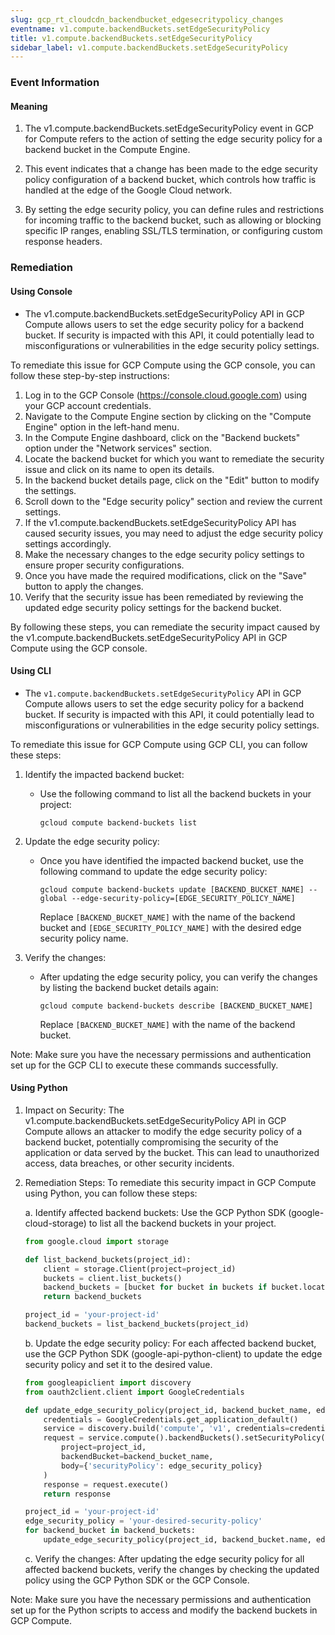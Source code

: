 ```yaml
--- 
slug: gcp_rt_cloudcdn_backendbucket_edgesecritypolicy_changes
eventname: v1.compute.backendBuckets.setEdgeSecurityPolicy
title: v1.compute.backendBuckets.setEdgeSecurityPolicy
sidebar_label: v1.compute.backendBuckets.setEdgeSecurityPolicy
---
```

                       
### Event Information

#### Meaning

1. The v1.compute.backendBuckets.setEdgeSecurityPolicy event in GCP for Compute refers to the action of setting the edge security policy for a backend bucket in the Compute Engine.

2. This event indicates that a change has been made to the edge security policy configuration of a backend bucket, which controls how traffic is handled at the edge of the Google Cloud network.

3. By setting the edge security policy, you can define rules and restrictions for incoming traffic to the backend bucket, such as allowing or blocking specific IP ranges, enabling SSL/TLS termination, or configuring custom response headers.

### Remediation

#### Using Console

- The v1.compute.backendBuckets.setEdgeSecurityPolicy API in GCP Compute allows users to set the edge security policy for a backend bucket. If security is impacted with this API, it could potentially lead to misconfigurations or vulnerabilities in the edge security policy settings.

To remediate this issue for GCP Compute using the GCP console, you can follow these step-by-step instructions:

1. Log in to the GCP Console (https://console.cloud.google.com) using your GCP account credentials.
2. Navigate to the Compute Engine section by clicking on the "Compute Engine" option in the left-hand menu.
3. In the Compute Engine dashboard, click on the "Backend buckets" option under the "Network services" section.
4. Locate the backend bucket for which you want to remediate the security issue and click on its name to open its details.
5. In the backend bucket details page, click on the "Edit" button to modify the settings.
6. Scroll down to the "Edge security policy" section and review the current settings.
7. If the v1.compute.backendBuckets.setEdgeSecurityPolicy API has caused security issues, you may need to adjust the edge security policy settings accordingly.
8. Make the necessary changes to the edge security policy settings to ensure proper security configurations.
9. Once you have made the required modifications, click on the "Save" button to apply the changes.
10. Verify that the security issue has been remediated by reviewing the updated edge security policy settings for the backend bucket.

By following these steps, you can remediate the security impact caused by the v1.compute.backendBuckets.setEdgeSecurityPolicy API in GCP Compute using the GCP console.

#### Using CLI

- The `v1.compute.backendBuckets.setEdgeSecurityPolicy` API in GCP Compute allows users to set the edge security policy for a backend bucket. If security is impacted with this API, it could potentially lead to misconfigurations or vulnerabilities in the edge security policy settings.

To remediate this issue for GCP Compute using GCP CLI, you can follow these steps:

1. Identify the impacted backend bucket: 
   - Use the following command to list all the backend buckets in your project:
     ```
     gcloud compute backend-buckets list
     ```

2. Update the edge security policy:
   - Once you have identified the impacted backend bucket, use the following command to update the edge security policy:
     ```
     gcloud compute backend-buckets update [BACKEND_BUCKET_NAME] --global --edge-security-policy=[EDGE_SECURITY_POLICY_NAME]
     ```
     Replace `[BACKEND_BUCKET_NAME]` with the name of the backend bucket and `[EDGE_SECURITY_POLICY_NAME]` with the desired edge security policy name.

3. Verify the changes:
   - After updating the edge security policy, you can verify the changes by listing the backend bucket details again:
     ```
     gcloud compute backend-buckets describe [BACKEND_BUCKET_NAME]
     ```
     Replace `[BACKEND_BUCKET_NAME]` with the name of the backend bucket.

Note: Make sure you have the necessary permissions and authentication set up for the GCP CLI to execute these commands successfully.

#### Using Python

1. Impact on Security: The v1.compute.backendBuckets.setEdgeSecurityPolicy API in GCP Compute allows an attacker to modify the edge security policy of a backend bucket, potentially compromising the security of the application or data served by the bucket. This can lead to unauthorized access, data breaches, or other security incidents.

2. Remediation Steps: To remediate this security impact in GCP Compute using Python, you can follow these steps:

   a. Identify affected backend buckets: Use the GCP Python SDK (google-cloud-storage) to list all the backend buckets in your project.

   ```python
   from google.cloud import storage

   def list_backend_buckets(project_id):
       client = storage.Client(project=project_id)
       buckets = client.list_buckets()
       backend_buckets = [bucket for bucket in buckets if bucket.location_type == 'REGIONAL']
       return backend_buckets

   project_id = 'your-project-id'
   backend_buckets = list_backend_buckets(project_id)
   ```

   b. Update the edge security policy: For each affected backend bucket, use the GCP Python SDK (google-api-python-client) to update the edge security policy and set it to the desired value.

   ```python
   from googleapiclient import discovery
   from oauth2client.client import GoogleCredentials

   def update_edge_security_policy(project_id, backend_bucket_name, edge_security_policy):
       credentials = GoogleCredentials.get_application_default()
       service = discovery.build('compute', 'v1', credentials=credentials)
       request = service.compute().backendBuckets().setSecurityPolicy(
           project=project_id,
           backendBucket=backend_bucket_name,
           body={'securityPolicy': edge_security_policy}
       )
       response = request.execute()
       return response

   project_id = 'your-project-id'
   edge_security_policy = 'your-desired-security-policy'
   for backend_bucket in backend_buckets:
       update_edge_security_policy(project_id, backend_bucket.name, edge_security_policy)
   ```

   c. Verify the changes: After updating the edge security policy for all affected backend buckets, verify the changes by checking the updated policy using the GCP Python SDK or the GCP Console.

Note: Make sure you have the necessary permissions and authentication set up for the Python scripts to access and modify the backend buckets in GCP Compute.


 